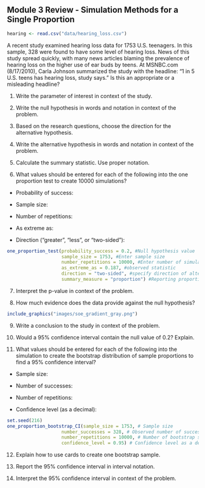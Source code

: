 ## Module 3 Review - Simulation Methods for a Single Proportion

```r
hearing <- read.csv("data/hearing_loss.csv")
```

A recent study examined hearing loss data for 1753 U.S. teenagers. In this sample, 328 were found to have some level of hearing loss. News of this study spread quickly, with many news articles blaming the prevalence of hearing loss on the higher use of ear buds by teens. At MSNBC.com (8/17/2010), Carla Johnson summarized the study with the headline: “1 in 5 U.S. teens has hearing loss, study says.”  Is this an appropriate or a misleading headline?

1.	Write the parameter of interest in context of the study.

\vspace{0.8in}


2.	Write the null hypothesis in words and notation in context of the problem.

\vspace{1in}

3.	Based on the research questions, choose the direction for the alternative hypothesis.

\vspace{0.3in}

4.	Write the alternative hypothesis in words and notation in context of the problem.

\vspace{1in}


5.  Calculate the summary statistic.  Use proper notation.

\vspace{0.3in}

6. What values should be entered for each of the following into the one proportion test to create 10000 simulations?

* Probability of success:

\vspace{0.2in}

* Sample size:

\vspace{0.2in}

* Number of repetitions:

\vspace{0.2in}

* As extreme as:

\vspace{0.2in}

* Direction ("greater", "less", or "two-sided"):

\vspace{0.2in}

```r
one_proportion_test(probability_success = 0.2, #Null hypothesis value
                    sample_size = 1753, #Enter sample size
                    number_repetitions = 10000, #Enter number of simulations
                    as_extreme_as = 0.187, #observed statistic
                    direction = "two-sided", #specify direction of alternative hypothesis
                    summary_measure = "proportion") #Reporting proportion or number of successes?

```

7.  Interpret the p-value in context of the problem.

\vspace{1in}

8.	How much evidence does the data provide against the null hypothesis?



```r
include_graphics("images/soe_gradient_gray.png")
```

\vspace{0.2in}

9.  Write a conclusion to the study in context of the problem.

\vspace{0.8in}

10. Would a 95\% confidence interval contain the null value of 0.2?  Explain.

\vspace{0.8in}

11. What values should be entered for each of the following into the simulation to create the bootstrap distribution of sample proportions to find a 95\% confidence interval?
\vspace{1mm}

* Sample size:

\vspace{.1in}
 
* Number of successes:
    
\vspace{.1in}
* Number of repetitions:
    
\vspace{.1in}
* Confidence level (as a decimal):
    
\vspace{.1in}

```r
set.seed(216)
one_proportion_bootstrap_CI(sample_size = 1753, # Sample size
                    number_successes = 328, # Observed number of successes
                    number_repetitions = 10000, # Number of bootstrap samples to use
                    confidence_level = 0.95) # Confidence level as a decimal
```

12.  Explain how to use cards to create one bootstrap sample.

\vspace{1in}

13. Report the 95\% confidence interval in interval notation.

\vspace{0.2in}

14. Interpret the 95\% confidence interval in context of the problem.

\vspace{0.8in}

\newpage

